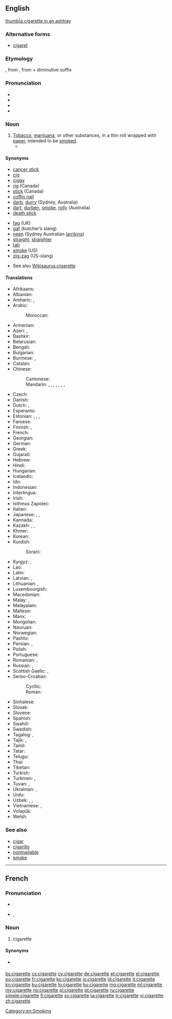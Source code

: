==English==

[[image:Papierosa 1 ubt 0069.jpeg|thumb|a cigarette in an ashtray]]

===Alternative forms===
* [[cigaret]] {{qualifier|US spelling, sometimes}}

===Etymology===
{{borrowing|fr}} {{term|cigarette|lang=fr}}, from {{term|cigare|lang=fr}}, from {{etyl|es|en}} {{term|cigarro|lang=es}} + diminutive suffix {{term|-ette|lang=fr}}

===Pronunciation===
* {{audio|en-us-cigarette.ogg|Audio (US)}}
* {{audio|En-uk-cigarette.ogg|Audio (UK)}}
* {{IPA|/sɪ.ɡə.rɛt/}}
* {{rhymes|ɛt}}

===Noun===
{{en-noun}}

# [[tobacco|Tobacco]], [[marijuana]], or other substances, in a thin roll wrapped with [[paper]], intended to be [[smoke]]d.
#* {{quote-book|year=1956|author=[[w:Delano Ames|Delano Ames]]|title=Crime out of Mind|chapter=7|url=http://openlibrary.org/works/OL5915292W|passage=He rose to light my '''cigarette''', then sank back into his wicker chair contentedly.  The tea was weak, but not cold, thanks to the hot-plate.}}

====Synonyms====
{{top2}}
* [[cancer stick]]
* [[cig]]
* [[ciggy]]
* [[rig]] (Canada)
* [[stick]] (Canada)
* [[coffin nail]]
* [[darb]], [[durry]] (Sydney, Australia)
* [[dart]], [[durben]], [[smoke]], [[rolly]] (Australia)
* [[death stick]]
{{mid2}}
* [[fag]] (UK)
* [[gaf]] (butcher’s slang)
* [[neen]] (Sydney Australian [[larrikins]])
* [[straight#Noun|straight]], [[straighter#Noun|straighter]]
* [[tab]]
* [[smoke]] (US) <!--(UK)?-->
* [[zig-zag]] (US-slang)
{{bottom}}
* See also [[Wikisaurus:cigarette]]

====Translations====
{{trans-top|cigarette}}
* Afrikaans: {{t|af|sigaret}}
* Albanian: {{t+|sq|cigare|f}}
* Amharic: {{t-|am|ሲጃራ|tr=sijara|sc=Ethi}}, {{t-|am|ሲጋራ|tr=sigara|sc=Ethi}}
* Arabic: {{t-|ar|سيجارة|f|tr=sijāra, sigāra|sc=Arab}}
*: Moroccan: {{tø|ary|ݣرو|tr=garro|sc=Arab}}
* Armenian: {{t-|hy|ծխախոտ|sc=Armn}}
* Azeri: {{t|az|papiros}}, {{t|az|siqaret}}
* Bashkir: {{tø|ba|тәмәке|tr=tämäke|sc=Cyrl}}
* Belarusian: {{t-|be|цыгарэта|f|tr=cyharéta|sc=Cyrl}}
* Bengali: {{t|bn|সিগারেট|tr=sigareţ|sc=Beng}}
* Bulgarian: {{t+|bg|цигара|f|tr=cigára|sc=Cyrl}}
* Burmese: {{t|my|စီးကရက်|tr=si: ka̱re'|sc=Mymr}}, {{t|my|စီးကလိပ်|tr=si: ka̱ lei|sc=Mymr}}
* Catalan: {{t-|ca|cigarret|m}}
* Chinese:
*: Cantonese: {{tø|yue|煙仔|tr=yeen chai|sc=Hani}}
*: Mandarin: {{t|cmn|香煙|sc=Hani}}, {{t|cmn|香烟|tr=xiāngyān|sc=Hani}}, {{t|cmn|紙煙|sc=Hani}}, {{t|cmn|纸烟|tr=zhǐyān|sc=Hani}}, {{t|cmn|捲煙|sc=Hani}}, {{t|cmn|卷烟|tr=juǎnyān|sc=Hani}}, {{t|cmn|煙|sc=Hani}}, {{t|cmn|烟|tr=yān|sc=Hani}} <!-- 烟 can also be used on its own, e.g.: 他给我一支烟 (by user atitarev)-->
* Czech: {{t+|cs|cigareta|f}}
* Danish: {{t-|da|cigaret|c}}
* Dutch: {{t+|nl|sigaret|m|f}}, {{t-|nl|saffiaantje}}
* Esperanto: {{t-|eo|cigaredo}}
* Estonian: {{t-|et|sigaret}}, {{t-|et|suits}}, {{t-|et|sigarett}}, {{t|et|pabeross}}
* Faroese: {{t-|fo|sigarett|f}}
* Finnish: {{t+|fi|savuke}}, {{t+|fi|tupakka}}
* French: {{t+|fr|cigarette|f}}
* Georgian: {{t-|ka|პაპიროსი|sc=Geor}}
* German: {{t+|de|Zigarette|f}}
* Greek: {{t+|el|τσιγάρο|n|tr=tsigáro|sc=Grek}}
* Gujarati: {{t-|gu|સિગારેટ|tr=sigāreṭ|sc=Gujr}}
* Hebrew: {{t+|he|סיגריה|f|tr=sigárya|sc=Hebr}}
* Hindi: {{t-|hi|सिगरेट|m|f|tr=sigreṭ|sc=Deva}}
* Hungarian: {{t+|hu|cigaretta}}
* Icelandic: {{t+|is|sígaretta|f}}
* Ido: {{t+|io|sigareto}}
* Indonesian: {{t+|id|rokok}}
* Interlingua: {{t-|ia|cigaretta}}
* Irish: {{t+|ga|toitín|m}}
* Isthmus Zapotec: {{tø|zai|gueza}}
* Italian: {{t+|it|sigaretta|f}}
* Japanese: {{t-|ja|タバコ|tr=tabako}}, {{t+|ja|煙草|tr=たばこ, tabako}}, {{t-|ja|紙巻き煙草|tr=かみまきたばこ, kamimaki tabako}}
* Kannada: {{t-|kn|ಸಿಗರೆಟ್|tr=sigareṭ|sc=Knda}}
* Kazakh: {{t|kk|темекі|tr=temeki|sc=Cyrl}}, {{t|kk|сигарета|tr=sigareta|sc=Cyrl}}, {{t|kk|мүштіксіз темекі|tr=müştiksiz temeki|sc=Cyrl}}
* Khmer: {{t+|km|បារី|tr=baray|sc=Khmr}}
* Korean: {{t+|ko|담배|tr=dambae|sc=Hang}}
* Kurdish:
*: Sorani: {{tø|ckb|جگه‌ره‌|sc=ku-Arab}}
{{trans-mid}}
* Kyrgyz: {{t+|ky|тамеки|tr=tameki|sc=Cyrl}}, {{t|ky|сигарет|tr=sigaret|sc=Cyrl}}
* Lao: {{t|lo|ຢາສູບ|tr=yāsūp|sc=Laoo}}
* Latin: {{t-|la|sigarellum|n}}
* Latvian: {{t|lv|cigarete|f}}, {{t|lv|papiross|m}}
* Lithuanian: {{t-|lt|cigaretė|f}}, {{t-|lt|papirosas|m}}
* Luxembourgish: {{t-|lb|Zigarett|f}}
* Macedonian: {{t-|mk|цигара|f|tr=cígara|sc=Cyrl}}
* Malay: {{t-|ms|rokok}}, {{t-|ms|sigaret}}
* Malayalam: {{t|ml|സിഗരട്ട്|tr=sigaraṭṭ|sc=Mlym}}
* Maltese: {{t|mt|sigaretti}}
* Manx: {{t-|gv|tudjeen|m}}
* Mongolian: {{t-|mn|тамхи|tr=tamhi|sc=Cyrl}}
* Nauruan: {{t-|na|tebeke}}
* Norwegian: {{t+|no|sigarett|m}}
* Pashto: {{t-|ps|سګرېټ|m|tr=segréṭ|sc=ps-Arab}}
* Persian: {{t+|fa|سیگارت|tr=sigâret|sc=fa-Arab}}, {{t|fa|سیگار|tr=sigâr|sc=fa-Arab}}
* Polish: {{t+|pl|papieros|m}}
* Portuguese: {{t+|pt|cigarro|m}}
* Romanian: {{t+|ro|țigară|f}}, {{t-|ro|țigaretă|f}}
* Russian: {{t+|ru|сигарета|f|tr=sigaréta|sc=Cyrl}}, {{t+|ru|папироса|f|tr=papirósa|sc=Cyrl}}
* Scottish Gaelic: {{t-|gd|toitean|m}}, {{t-|gd|toiteag|f}}
* Serbo-Croatian:
*: Cyrillic: {{t-|sh|цигарета|f|sc=Cyrl}}
*: Roman: {{t+|sh|cigareta|f}}
* Sinhalese: {{t|si|සිගරෙට්ටුව|tr=sigaraṭṭuva|sc=Sinh}}
* Slovak: {{t-|sk|cigareta|f}}
* Slovene: {{t+|sl|cigareta|f}}
* Spanish: {{t+|es|cigarrillo|m}}
* Swahili: {{t|sw|sigara}}
* Swedish: {{t+|sv|cigarett|c}}
* Tagalog: {{t-|tl|sigarilyo}}, {{t-|tl|yusi}}
* Tajik: {{t|tg|сигарета|tr=sigareta|sc=Cyrl}}, {{t|tg|тамоку|tr=tamoku|sc=Cyrl}}
* Tamil: {{t|ta|சிகரெட்|tr=cikareṭ|sc=Taml}}
* Tatar: {{t|tt|тәмәке|tr=tämäke|sc=Cyrl}}
* Telugu: {{t-|te|సిగరెట్టు|tr=sigareṭṭu|sc=Telu}}
* Thai: {{t-|th|ยาสูบ|tr=yās̄ūb|sc=Thai}}
* Tibetan: {{t-|bo|ཤོག་དྲིལ་དུ་བ།|sc=Tibt|tr=shog dril du ba}}
* Turkish: {{t+|tr|sigara}}
* Turkmen: {{t|tk|çilim}}, {{t|tk|papiros}}
* Tuvan: {{tø|tyv|таакпы|tr=taakpy}}, {{tø|tyv|папирос|tr=papiros}}
* Ukrainian: {{t-|uk|сигарета|f|tr=syharéta|sc=Cyrl}}, {{t-|uk|цигарка|f|tr=cyhárka|sc=Cyrl}}
* Urdu: {{t-|ur|سگریٹ|m|f|tr=sigreṭ|sc=ur-Arab}}
* Uzbek: {{t-|uz|sigareta}}, {{t|uz|tutun}}, {{t|uz|sigaret}}
* Vietnamese: {{t-|vi|điếu thuốc lá}}, {{t+|vi|thuốc lá}}
* Volapük: {{t+|vo|zigarül}}
* Welsh: {{t+|cy|sigarét|f}}
{{trans-bottom}}

===See also===
* [[cigar]]
* [[cigarillo]]
* [[nonmailable]]
* [[smoke]]

[[Category:en:Smoking]]

----

==French==

===Pronunciation===
* {{audio|Fr-cigarette.ogg|audio}}
* {{IPA|lang=fr|/si.ɡa.ʁɛt/}}, {{X-SAMPA|/si.ga.REt/}}

===Noun===
{{fr-noun|f}}

# cigarette

====Synonyms====
* {{l|fr|clope}} {{qualifier|colloquial}}

[[bs:cigarette]]
[[cs:cigarette]]
[[cy:cigarette]]
[[de:cigarette]]
[[et:cigarette]]
[[el:cigarette]]
[[eo:cigarette]]
[[fr:cigarette]]
[[ko:cigarette]]
[[io:cigarette]]
[[id:cigarette]]
[[it:cigarette]]
[[kn:cigarette]]
[[ku:cigarette]]
[[lo:cigarette]]
[[hu:cigarette]]
[[mg:cigarette]]
[[ml:cigarette]]
[[my:cigarette]]
[[no:cigarette]]
[[pl:cigarette]]
[[pt:cigarette]]
[[ru:cigarette]]
[[simple:cigarette]]
[[fi:cigarette]]
[[sv:cigarette]]
[[ta:cigarette]]
[[tr:cigarette]]
[[vi:cigarette]]
[[zh:cigarette]]